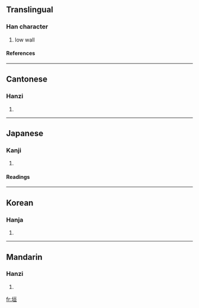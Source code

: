 ==Translingual==
===Han character===
{{Han char|rn=32|rad=土|as=06|sn=9|four=4111<sub>6</sub>|canj=土一日一 (GMAM)}}
# low wall
====References====
{{Han ref|kx=0228.200|dkj=05060|dj=0464.170|hdz=10437.110|uh=57A3|ud=22435|bh=ABAE|bd=43950}}
----
==Cantonese==
===Hanzi===
{{yue-hanzi|jyut=|y=wun4}}
# {{defn|Cantonese}}
----
==Japanese==
===Kanji===
{{ja-kanji|grade=c|rs=土06}}
# {{defn|Japanese}} 
====Readings====
{{ja-readings|on=[[えん]] (en)|kun=[[かき]] (kaki)}}
----
==Korean==
===Hanja===
{{ko-hanja|hangeul=원|rv=won|mr=wŏn}}
# {{defn|Korean}}
----
==Mandarin==
===Hanzi===
{{cmn-hanzi|pin=[[yuán]] (yuan2)|wg=yüan<sup>2</sup>}}
# {{defn|Mandarin}}

[[fr:垣]]